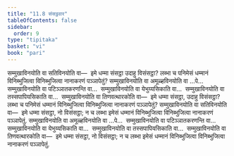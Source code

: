 ```yaml
---
title: "11.8 संसट्ठवार"
tableOfContents: false
sidebar:
  order: 9
type: "tipitaka"
basket: "vi"
book: "pari"
---
```



<DynamicBreadcrumb />

<Division number="351" book="pari">

<Paragraph number="1736" book="pari">
सम्मुखाविनयोति वा सतिविनयोति वा—  इमे धम्मा संसट्ठा उदाहु विसंसट्ठा? लब्भा च पनिमेसं धम्मानं विनिब्भुजित्वा विनिब्भुजित्वा नानाकरणं पञ्ञापेतुं? सम्मुखाविनयोति वा अमूळ्हविनयोति वा …पे…  सम्मुखाविनयोति वा पटिञ्ञातकरणन्ति वा…  सम्मुखाविनयोति वा येभुय्यसिकाति वा…  सम्मुखाविनयोति वा तस्सपापियसिकाति वा…  सम्मुखाविनयोति वा तिणवत्थारकोति वा—  इमे धम्मा संसट्ठा, उदाहु विसंसट्ठा? लब्भा च पनिमेसं धम्मानं विनिब्भुजित्वा विनिब्भुजित्वा नानाकरणं पञ्ञापेतुं?
</Paragraph>

<Paragraph number="1737" book="pari">
सम्मुखाविनयोति वा सतिविनयोति वा—  इमे धम्मा संसट्ठा, नो विसंसट्ठा; न च लब्भा इमेसं धम्मानं विनिब्भुजित्वा विनिब्भुजित्वा नानाकरणं पञ्ञापेतुं. सम्मुखाविनयोति वा अमूळ्हविनयोति वा …पे…  सम्मुखाविनयोति वा पटिञ्ञातकरणन्ति वा…  सम्मुखाविनयोति वा येभुय्यसिकाति वा…  सम्मुखाविनयोति वा तस्सपापियसिकाति वा…  सम्मुखाविनयोति वा तिणवत्थारकोति वा—  इमे धम्मा संसट्ठा, नो विसंसट्ठा; न च लब्भा इमेसं धम्मानं विनिब्भुजित्वा विनिब्भुजित्वा नानाकरणं पञ्ञापेतुं.
</Paragraph>
</Division>